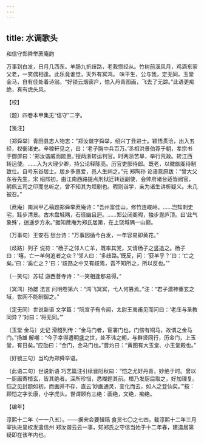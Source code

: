 ```yaml
---
---
---
```

title: 水调歌头
---



和信守郑舜举蔗庵韵





万事到白发，日月几西东。羊肠九折歧路，老我惯经从。竹树前溪风月，鸡酒东家父老，一笑偶相逢。此乐竟谁觉，天外有冥鸿。 味平生，公与我，定无同。玉堂 金马，自有佳处着诗翁。“好锁云烟窗户，怕入丹青图画，飞去了无踪。”此语更痴绝，真有虎头风。





【校】


〔题〕四卷本甲集无“信守”二字。





【笺注】


〔郑舜举〕青田县志人物志：“郑汝谐字舜举，绍兴丁丑进士。颖悟贯洽，出入五经，权衡诸史。辛稼轩见之，曰：‘老子胸中兵百万。’丞相洪景伯荐于朝，孝宗书于御屏曰：‘郑汝谐威而能惠。’授两浙转运判官。时两浙苦旱，举行荒政。转江西转运使。……入为大理少卿，持公论释陈亮。历官吏部侍郎。既老，以徽猷阁待制致仕。自号东谷居士。居乡多惠爱，邑人生祠之。”元 郑陶孙 论语意原跋：“曾大父东谷先生，宋 绍熙初，由江南西路提点刑狱迁转运副使，会帅府诸台适皆阙官，躬佩五司之印而总听之，曾不知其为烦剧也。暇则诣学，亲为诸生讲析疑义。未几被召。”

〔蔗庵〕南涧甲乙稿题郑舜举蔗庵诗：“吾州富佳山，修竹连峻岭。……岂知刺史宅，跬步清景。古木盘城隅，石径幽且迥。……郑公闭阁暇，独步毘庐顶。曰‘此气象殊’，逍遥步方永。”据知蔗庵为郑氏居第，在上饶城隅一山巅。

〔万事句〕王安石 愁台诗：“万事因循今白发，一年容易即黄花。”

〔歧路〕列子 说符：“杨子之邻人亡羊，既率其党，又请杨子之竖追之。杨子曰：‘嘻，亡一羊何追者之众？’邻人曰：‘多歧路。’既反，问：‘获羊乎？’曰：‘亡之矣。’曰：‘奚亡之？’曰：‘歧路之中又有歧焉，吾不知所之，所以反也。’”

〔一笑句〕苏轼 游西菩寺诗：“一笑相逢那易得。”

〔冥鸿〕扬雄 法言 问明卷第六：“鸿飞冥冥，弋人何篡焉。”注：“君子潜神重玄之域，世网不能制御之。”

〔定无同〕世说新语 文学篇：“阮宣子有令闻，太尉王夷甫见而问曰：‘老庄与圣教同异？’对曰：‘将无同。’”

〔玉堂 金马〕史记 滑稽列传：“金马门者，宦署门也，门傍有铜马，故谓之金马门。”扬雄 解嘲：“今子幸得遭明盛之世，处不讳之朝，与群贤同行，历金门，上玉堂，有日矣。”应劭曰：“金门，金马门也。”晋灼曰：“黄图有大玉堂、小玉堂殿也。”

〔好锁三句〕当均为郑舜举语。

〔此语二句〕世说新语 巧艺篇注引续晋阳秋曰：“恺之尤好丹青，妙绝于时。曾以一厨画寄桓玄，皆其绝者。深所珍惜，悉糊题其前。桓乃发厨后取之，好加理复。恺之见封题如初，而画并不存，直云‘妙画通灵，变化而去，如人之登仙矣。’”按：顾恺之字长康，小字虎头。世谓顾有三绝：画绝，文绝，痴绝。





【编年】


淳熙十二年（一一八五）。——据宋会要辑稿 食货七〇之七四，载淳熙十二年三月宰执进呈权发遣信州 郑汝谐云云一事，知郑氏之守信当始于十二年春，建造居第疑即在该年内也。